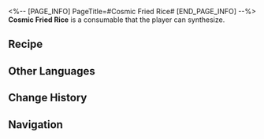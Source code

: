 <%-- [PAGE_INFO]
PageTitle=#Cosmic Fried Rice#
[END_PAGE_INFO] --%>
{{Consumable Infobox
|id          = 401003
|image       = Item Cosmic Fried Rice.png{{subst:void|<!--$UPLOAD:<<SpriteOutput/ItemFigures/401003.png>-<Item Cosmic Fried Rice.png>-<Consumable Icons>>-->}}
|type        = undefined
|rarity      = 2
|effect      = Upon use, immediately heals a single ally by 24% of their Max HP plus 300 extra HP.
|description = Golden brown fried rice that is appealing to the eye and the stomach.
|effectType  = 
|effectType2 = 
|effectType3 = 
|recipe      = {{cx|Source missing}}
|source1     = [[Omni-Synthesizer]]
|source2     = [[Vending Machine]]
|source3     = 
}}
{{Description|''"All the chefs will tell you that fried rice has more to it than what appears on the surface."''}}
'''Cosmic Fried Rice''' is a consumable that the player can synthesize.

==Recipe==
{{Recipe
|type         = Synthesis
|group        = Consumable
|Solid Water  = 2
|Protein Rice = 2
|sort         = Solid Water;Protein Rice
}}

==Other Languages==
{{Other Languages
|en   = Cosmic Fried Rice
|zhs  = 大宇宙炒饭
|zht  = 大宇宙炒飯
|ja   = 大宇宙チャーハン
|ko   = 대우주 볶음밥
|es   = Arroz frito cósmico
|fr   = Riz frit cosmique
|ru   = Космический жареный рис
|th   = Cosmic Fried Rice
|vi   = Cơm Chiên Đại Vũ Trụ
|de   = Kosmischer Bratreis
|id   = Cosmic Fried Rice
|pt   = Arroz Frito Cósmico
}}

==Change History==
{{Change History|1.0}}

==Navigation==
{{Consumable Navbox}}